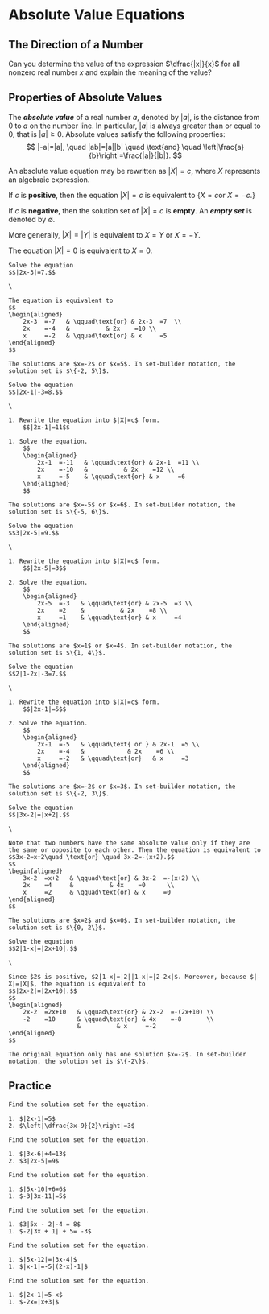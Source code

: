 # Absolute Value Equations

## The Direction of a Number

::: {.rmdthink}

Can you determine the value of the expression $\dfrac{|x|}{x}$ for all nonzero real number $x$ and explain the meaning of the value?

:::

## Properties of Absolute Values

The ***absolute value*** of a real number $a$, denoted by $|a|$, is the distance from $0$ to $a$ on the number line. In particular, $|a|$ is always greater than or equal to $0$, that is $|a|\geq 0$. Absolute values satisfy the following properties:
$$
|-a|=|a|, \quad |ab|=|a||b| \quad \text{and} \quad \left|\frac{a}{b}\right|=\frac{|a|}{|b|}.
$$

\paragraph*{Absolute Value Equation} An absolute value equation may be rewritten as $|X|=c$, where $X$ represents an algebraic expression.

If $c$ is **positive**, then the equation $|X|=c$ is equivalent to {$X=c$\quad or \quad $X=-c$.}

If $c$ is **negative**, then the solution set of $|X|=c$ is **empty**.
An ***empty set*** is denoted by $\emptyset$.

More generally, $|X|=|Y|$ is equivalent to $X=Y$ or $X=-Y$.

The equation $|X|=0$ is equivalent to $X=0$.

```example

Solve the equation
$$|2x-3|=7.$$

```

```solution
\

The equation is equivalent to
$$
\begin{aligned}
    2x-3  =-7   & \qquad\text{or} & 2x-3  =7  \\
    2x    =-4   &          & 2x    =10 \\
    x     =-2   & \qquad\text{or} & x     =5
\end{aligned}
$$

The solutions are $x=-2$ or $x=5$. In set-builder notation, the solution set is $\{-2, 5\}$.

```

```example

Solve the equation
$$|2x-1|-3=8.$$

```

```solution
\

1. Rewrite the equation into $|X|=c$ form.
    $$|2x-1|=11$$

1. Solve the equation.
    $$
    \begin{aligned}
        2x-1  =-11   & \qquad\text{or} & 2x-1  =11 \\
        2x    =-10   &          & 2x    =12 \\
        x     =-5    & \qquad\text{or} & x     =6
    \end{aligned}
    $$

The solutions are $x=-5$ or $x=6$. In set-builder notation, the solution set is $\{-5, 6\}$.

```

```example

Solve the equation
$$3|2x-5|=9.$$

```

```solution
\

1. Rewrite the equation into $|X|=c$ form.
    $$|2x-5|=3$$

2. Solve the equation.
    $$
    \begin{aligned}
        2x-5  =-3   & \qquad\text{or} & 2x-5  =3 \\
        2x    =2    &          & 2x    =8 \\
        x     =1    & \qquad\text{or} & x     =4
    \end{aligned}
    $$

The solutions are $x=1$ or $x=4$. In set-builder notation, the solution set is $\{1, 4\}$.

```

```example

Solve the equation
$$2|1-2x|-3=7.$$

```

```solution
\

1. Rewrite the equation into $|X|=c$ form.
    $$|2x-1|=5$$

2. Solve the equation.
    $$
    \begin{aligned}
        2x-1  =-5   & \qquad\text{ or } & 2x-1  =5 \\
        2x    =-4   &            & 2x    =6 \\
        x     =-2   & \qquad\text{or}   & x     =3
    \end{aligned}
    $$

The solutions are $x=-2$ or $x=3$. In set-builder notation, the solution set is $\{-2, 3\}$.

```

```example

Solve the equation
$$|3x-2|=|x+2|.$$

```

```solution
\

Note that two numbers have the same absolute value only if they are the same or opposite to each other. Then the equation is equivalent to  
$$3x-2=x+2\quad \text{or} \quad 3x-2=-(x+2).$$
$$
\begin{aligned}
    3x-2  =x+2   & \qquad\text{or} & 3x-2  =-(x+2) \\
    2x    =4     &          & 4x    =0      \\
    x     =2     & \qquad\text{or} & x     =0
\end{aligned}
$$

The solutions are $x=2$ and $x=0$. In set-builder notation, the solution set is $\{0, 2\}$.

```

```example

Solve the equation
$$2|1-x|=|2x+10|.$$

```

```solution
\

Since $2$ is positive, $2|1-x|=|2||1-x|=|2-2x|$. Moreover, because $|-X|=|X|$, the equation is equivalent to
$$|2x-2|=|2x+10|.$$
$$
\begin{aligned}
    2x-2  =2x+10   & \qquad\text{or} & 2x-2  =-(2x+10) \\
    -2    =10      & \qquad\text{or} & 4x    =-8       \\
                   &          & x     =-2
\end{aligned}
$$

The original equation only has one solution $x=-2$. In set-builder notation, the solution set is $\{-2\}$.

```

## Practice

```exercise

Find the solution set for the equation.

1. $|2x-1|=5$
2. $\left|\dfrac{3x-9}{2}\right|=3$

```

```exercise

Find the solution set for the equation.

1. $|3x-6|+4=13$
2. $3|2x-5|=9$

```

```exercise

Find the solution set for the equation.

1. $|5x-10|+6=6$
1. $-3|3x-11|=5$

```

```exercise

Find the solution set for the equation.

1. $3|5x - 2|-4 = 8$
1. $-2|3x + 1| + 5= -3$

```

```exercise

Find the solution set for the equation.

1. $|5x-12|=|3x-4|$
1. $|x-1|=-5|(2-x)-1|$

```

```exercise

Find the solution set for the equation.

1. $|2x-1|=5-x$
1. $-2x=|x+3|$

```
